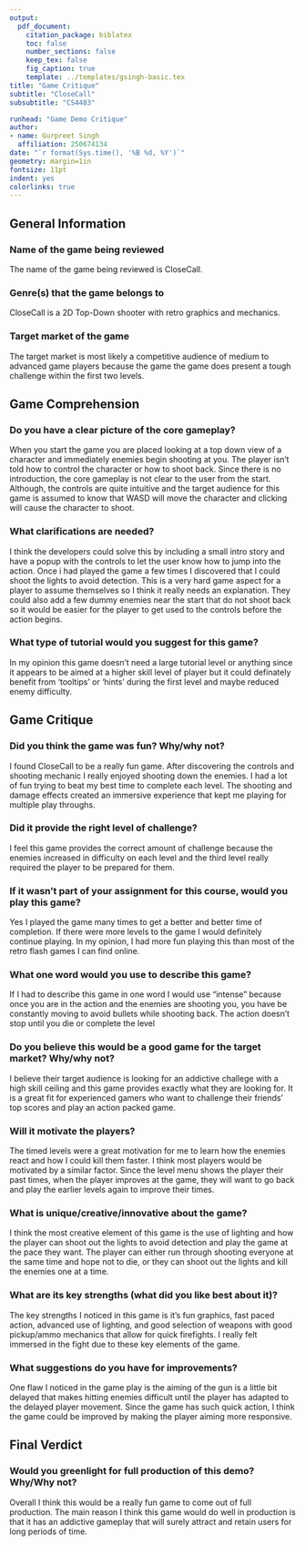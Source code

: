 ---
output: 
  pdf_document:
    citation_package: biblatex
    toc: false
    number_sections: false
    keep_tex: false
    fig_caption: true
    template: ../templates/gsingh-basic.tex
title: "Game Critique"
subtitle: "CloseCall"
subsubtitle: "CS4483"

runhead: "Game Demo Critique"
author:
- name: Gurpreet Singh
  affiliation: 250674134
date: "`r format(Sys.time(), '%B %d, %Y')`"
geometry: margin=1in
fontsize: 11pt
indent: yes
colorlinks: true
---

## General Information

### Name of the game being reviewed

The name of the game being reviewed is CloseCall. 

### Genre(s) that the game belongs to

CloseCall is a 2D Top-Down shooter with retro graphics and mechanics.

### Target market of the game

The target market is most likely a competitive audience of medium to advanced
game players because the game the game does present a tough challenge within the
first two levels.
    
## Game Comprehension

### Do you have a clear picture of the core gameplay?  

When you start the game you are placed looking at a top down view of a character
and immediately enemies begin shooting at you. The player isn't told how to 
control the character or how to shoot back. Since there is no introduction, the
core gameplay is not clear to the user from the start. Although, the controls
are quite intuitive and the target audience for this game is assumed to know
that WASD will move the character and clicking will cause the character to
shoot.

### What clarifications are needed?

I think the developers could solve this by including a small intro story and
have a popup with the controls to let the user know how to jump into the
action. Once i had played the game a few times I discovered that I could shoot
the lights to avoid detection. This is a very hard game aspect for a player to
assume themselves so I think it really needs an explanation. They could also
add a few dummy enemies near the start that do not shoot back so it would be
easier for the player to get used to the controls before the action begins.

### What type of tutorial would you suggest for this game?

In my opinion this game doesn't need a large tutorial level or anything since it
appears to be aimed at a higher skill level of player but it could definately
benefit from 'tooltips' or 'hints' during the first level and maybe reduced
enemy difficulty.

## Game Critique

### Did you think the game was fun?  Why/why not?

I found CloseCall to be a really fun game. After discovering the controls and 
shooting mechanic I really enjoyed shooting down the enemies. I had a lot of fun
trying to beat my best time to complete each level. The shooting and damage effects
created an immersive experience that kept me playing for multiple play throughs.

### Did it provide the right level of challenge?

I feel this game provides the correct amount of challenge because the enemies
increased in difficulty on each level and the third level really required the
player to be prepared for them.

### If it wasn't part of your assignment for this course, would you play this game?

Yes I played the game many times to get a better and better time of completion.
If there were more levels to the game I would definitely continue playing.
In my opinion, I had more fun playing this than most of the retro flash games
I can find online.

### What one word would you use to describe this game?

If I had to describe this game in one word I would use "intense" because once 
you are in the action and the enemies are shooting you, you have be constantly
moving to avoid bullets while shooting back. The action doesn't stop until you
die or complete the level

### Do you believe this would be a good game for the target market?  Why/why not?  

I believe their target audience is looking for an addictive challege with a high
skill ceiling and this game provides exactly what they are looking for. It is a 
great fit for experienced gamers who want to challenge their friends' top scores
and play an action packed game.

### Will it motivate the players?  

The timed levels were a great motivation for me to learn how the enemies react 
and how I could kill them faster. I think most players would be motivated by a
similar factor. Since the level menu shows the player their past times, when the
player improves at the game, they will want to go back and play the earlier
levels again to improve their times.

### What is unique/creative/innovative about the game? 

I think the most creative element of this game is the use of lighting and how
the player can shoot out the lights to avoid detection and play the game at the
pace they want. The player can either run through shooting everyone at the same
time and hope not to die, or they can shoot out the lights and kill the enemies
one at a time.

### What are its key strengths (what did you like best about it)?

The key strengths I noticed in this game is it's fun graphics, fast paced
action, advanced use of lighting, and good selection of weapons with good
pickup/ammo mechanics that allow for quick firefights. I really felt immersed
in the fight due to these key elements of the game.

### What suggestions do you have for improvements?

One flaw I noticed in the game play is the aiming of the gun is a little bit
delayed that makes hitting enemies difficult until the player has adapted to the
delayed player movement. Since the game has such quick action, I think the game
could be improved by making the player aiming more responsive.

## Final Verdict

### Would you greenlight for full production of this demo?  Why/Why not?

Overall I think this would be a really fun game to come out of full production.
The main reason I think this game would do well in production is that it has an
addictive gameplay that will surely attract and retain users for long periods
of time. 
